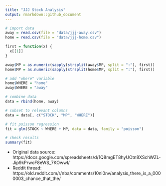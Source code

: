 ```yaml
---
title: "JJJ Stock Analysis"
output: rmarkdown::github_document
---
```


```r
# import data
away = read.csv(file = "data/jjj-away.csv")
home = read.csv(file = "data/jjj-home.csv")
```

```r
first = function(x) {
  x[[1]]
}
```

```r
away$MP = as.numeric(sapply(strsplit(away$MP, split = ":"), first))
home$MP = as.numeric(sapply(strsplit(home$MP, split = ":"), first))
```

```r
# add "where" variable
home$WHERE = "home"
away$WHERE = "away"
```

```r
# combine data
data = rbind(home, away)
```

```r
# subset to relevant columns
data = data[, c("STOCK", "MP", "WHERE")]
```

```r
# fit poisson regression
fit = glm(STOCK ~ WHERE + MP, data = data, family = "poisson")
```

```r
# check results
summary(fit)
```

- Original data source: https://docs.google.com/spreadsheets/d/1Q8mgET8hyUOtn8XSchWZL-Jip9kPrwoF8eWS_7KOwwI/
- Reddit thread: https://old.reddit.com/r/nba/comments/10ni0nv/analysis_there_is_a_0000003_chance_that_the/
